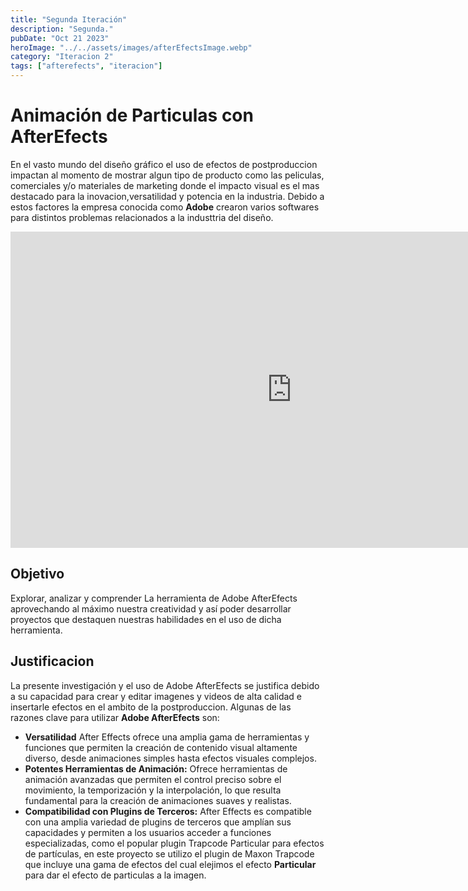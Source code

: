 ```yaml
---
title: "Segunda Iteración"
description: "Segunda."
pubDate: "Oct 21 2023"
heroImage: "../../assets/images/afterEfectsImage.webp"
category: "Iteracion 2"
tags: ["afterefects", "iteracion"]
---
```

# Animación de Particulas con AfterEfects

En el vasto mundo del diseño gráfico el uso de efectos de postproduccion impactan al momento de mostrar algun tipo de producto
como las peliculas, comerciales y/o materiales de marketing donde el impacto visual es el mas destacado 
para la inovacion,versatilidad y potencia en la industria.
Debido a estos factores la empresa conocida como <strong>Adobe</strong> crearon varios softwares para distintos problemas relacionados a la industtria 
del diseño.

<iframe
    class="mx-auto px-auto"
    width="900"
    height="506"
    src="https://www.youtube.com/embed/tICCT1U1rdA?si=fToehOCbIvAQqXEc"
    title="Animacion de Particulas"
    frameborder="0"
    allow="accelerometer; autoplay; encrypted-media; gyroscope"
    allowfullscreen
></iframe>

## Objetivo
Explorar, analizar y comprender La herramienta de Adobe AfterEfects
aprovechando al máximo nuestra creatividad y así poder desarrollar proyectos que
destaquen nuestras habilidades en el uso de dicha herramienta.

## Justificacion
La presente investigación y el uso de Adobe AfterEfects se justifica debido a su capacidad
para crear y editar imagenes y videos de alta calidad e insertarle efectos en el ambito de la postproduccion. 
Algunas de las razones clave para utilizar <strong>Adobe AfterEfects</strong> son:
* <strong>Versatilidad</strong> After Effects ofrece una amplia gama de herramientas y funciones que permiten la creación de contenido visual altamente diverso, desde animaciones simples hasta efectos visuales complejos.
* <strong>Potentes Herramientas de Animación:</strong> Ofrece herramientas de animación avanzadas que permiten el control preciso sobre el movimiento, la temporización y la interpolación, lo que resulta fundamental para la creación de animaciones suaves y realistas.
* <strong>Compatibilidad con Plugins de Terceros:</strong> After Effects es compatible con una amplia variedad de plugins de terceros que amplían sus capacidades y permiten a los usuarios acceder a funciones especializadas, como el popular plugin Trapcode Particular para efectos de partículas, en este proyecto se utilizo el plugin de Maxon Trapcode que incluye una gama de efectos del cual elejimos el efecto
<strong>Particular</strong> para dar el efecto de particulas a la imagen.
